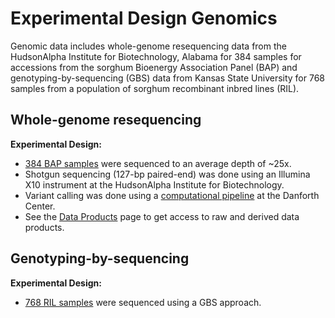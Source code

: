 # Experimental Design Genomics

Genomic data includes whole-genome resequencing data from the HudsonAlpha Institute for Biotechnology, Alabama for 384 samples for accessions from the sorghum Bioenergy Association Panel \(BAP\) and genotyping-by-sequencing \(GBS\) data from Kansas State University for 768 samples from a population of sorghum recombinant inbred lines \(RIL\).

## Whole-genome resequencing

**Experimental Design:**

* [384 BAP samples](https://github.com/terraref/documentation/tree/56f669dc870b3c3921bfc029914545574e70f8df/user/user/sorghum-lines-genomics.md) were sequenced to an average depth of ~25x.
* Shotgun sequencing \(127-bp paired-end\) was done using an Illumina X10 instrument at the HudsonAlpha Institute for Biotechnology.
* Variant calling was done using a [computational pipeline](https://github.com/terraref/documentation/tree/56f669dc870b3c3921bfc029914545574e70f8df/user/genomic-data-product.md) at the Danforth Center.
* See the [Data Products](https://github.com/terraref/documentation/tree/56f669dc870b3c3921bfc029914545574e70f8df/user/products/genomics-data.md) page to get access to raw and derived data products.

## Genotyping-by-sequencing

**Experimental Design:**

* [768 RIL samples](https://github.com/terraref/documentation/tree/56f669dc870b3c3921bfc029914545574e70f8df/user/user/genotyping-by-sequencing.md) were sequenced using a GBS approach.

